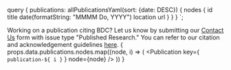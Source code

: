   query {
    publications: allPublicationsYaml(sort: {date: DESC}) {
      nodes {
        id
        title
        date(formatString: "MMMM Do, YYYY")
        location
        url
      }
    }
  }
`;

<PageContent title="Published Research" maxWidth="800px">

  <IconCard title="Tell us about your research using BDC" icon={MicroscopeIcon}>

  Working on a publication citing BDC? Let us know by submitting our [Contact Us](/help-and-support/contact-us/) form with issue type "Published Research." You can refer to our citation and acknowledgement guidelines [here](https://bdcatalyst.gitbook.io/biodata-catalyst-documentation/community/citation-and-acknowledgement).
  </IconCard>
  {
    props.data.publications.nodes.map((node, i) => (
      <Publication key={ `publication-${ i }` } node={node} />
    ))
  }
</PageContent>